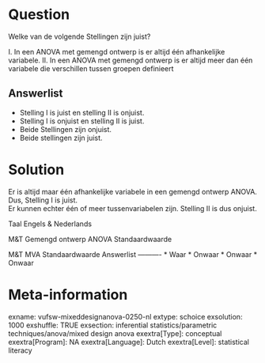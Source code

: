 Question
========
Welke van de volgende Stellingen zijn juist?  
  
I. In een ANOVA met gemengd ontwerp is er altijd één afhankelijke variabele. II. In een ANOVA met gemengd ontwerp is er altijd meer dan één variabele die verschillen tussen groepen definieert

Answerlist
----------
* Stelling I is juist en stelling II is onjuist.
* Stelling I is onjuist en stelling II is juist.
* Beide Stellingen zijn onjuist.
* Beide stellingen zijn juist.

Solution
========

Er is altijd maar één afhankelijke variabele in een gemengd ontwerp ANOVA. Dus, Stelling I is juist.  
Er kunnen echter één of meer tussenvariabelen zijn. Stelling II is dus onjuist.

Taal Engels & Nederlands

M&T Gemengd ontwerp ANOVA Standaardwaarde

M&T MVA Standaardwaarde
Answerlist
----------
* Waar
* Onwaar
* Onwaar
* Onwaar

Meta-information
================
exname: vufsw-mixeddesignanova-0250-nl
extype: schoice
exsolution: 1000
exshuffle: TRUE
exsection: inferential statistics/parametric techniques/anova/mixed design anova
exextra[Type]: conceptual
exextra[Program]: NA
exextra[Language]: Dutch
exextra[Level]: statistical literacy


